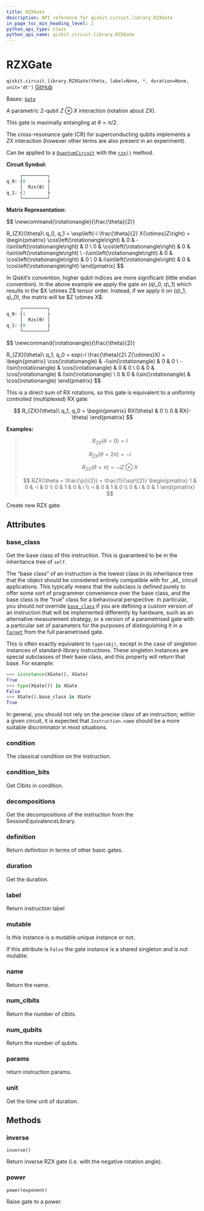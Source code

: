 ```yaml
---
title: RZXGate
description: API reference for qiskit.circuit.library.RZXGate
in_page_toc_min_heading_level: 1
python_api_type: class
python_api_name: qiskit.circuit.library.RZXGate
---
```


# RZXGate

<span id="qiskit.circuit.library.RZXGate" />

`qiskit.circuit.library.RZXGate(theta, label=None, *, duration=None, unit='dt')` [GitHub](https://github.com/qiskit/qiskit/tree/stable/0.46/qiskit/circuit/library/standard_gates/rzx.py "view source code")

Bases: [`Gate`](qiskit.circuit.Gate "qiskit.circuit.gate.Gate")

A parametric 2-qubit $Z \otimes X$ interaction (rotation about ZX).

This gate is maximally entangling at $\theta = \pi/2$.

The cross-resonance gate (CR) for superconducting qubits implements a ZX interaction (however other terms are also present in an experiment).

Can be applied to a [`QuantumCircuit`](qiskit.circuit.QuantumCircuit "qiskit.circuit.QuantumCircuit") with the [`rzx()`](qiskit.circuit.QuantumCircuit#rzx "qiskit.circuit.QuantumCircuit.rzx") method.

**Circuit Symbol:**

```python
     ┌─────────┐
q_0: ┤0        ├
     │  Rzx(θ) │
q_1: ┤1        ├
     └─────────┘
```

**Matrix Representation:**

$$
\newcommand{\rotationangle}{\frac{\theta}{2}}

R_{ZX}(\theta)\ q_0, q_1 = \exp\left(-i \frac{\theta}{2} X{\otimes}Z\right) =
    \begin{pmatrix}
        \cos\left(\rotationangle\right) & 0 & -i\sin\left(\rotationangle\right) & 0 \\
        0 & \cos\left(\rotationangle\right) & 0 & i\sin\left(\rotationangle\right) \\
        -i\sin\left(\rotationangle\right) & 0 & \cos\left(\rotationangle\right) & 0 \\
        0 & i\sin\left(\rotationangle\right) & 0 & \cos\left(\rotationangle\right)
    \end{pmatrix}
$$

<Admonition title="Note" type="note">
  In Qiskit’s convention, higher qubit indices are more significant (little endian convention). In the above example we apply the gate on (q\_0, q\_1) which results in the $X \otimes Z$ tensor order. Instead, if we apply it on (q\_1, q\_0), the matrix will be $Z \otimes X$:

  ```python
       ┌─────────┐
  q_0: ┤1        ├
       │  Rzx(θ) │
  q_1: ┤0        ├
       └─────────┘
  ```

  $$
  \newcommand{\rotationangle}{\frac{\theta}{2}}

  R_{ZX}(\theta)\ q_1, q_0 = exp(-i \frac{\theta}{2} Z{\otimes}X) =
      \begin{pmatrix}
          \cos(\rotationangle)   & -i\sin(\rotationangle) & 0           & 0          \\
          -i\sin(\rotationangle) & \cos(\rotationangle)   & 0           & 0          \\
          0           & 0           & \cos(\rotationangle)   & i\sin(\rotationangle) \\
          0           & 0           & i\sin(\rotationangle)  & \cos(\rotationangle)
      \end{pmatrix}
  $$

  This is a direct sum of RX rotations, so this gate is equivalent to a uniformly controlled (multiplexed) RX gate:

  $$
  R_{ZX}(\theta)\ q_1, q_0 =
      \begin{pmatrix}
          RX(\theta) & 0 \\
          0 & RX(-\theta)
      \end{pmatrix}
  $$
</Admonition>

**Examples:**

> $$
> R_{ZX}(\theta = 0) = I
> $$
>
> $$
> R_{ZX}(\theta = 2\pi) = -I
> $$
>
> $$
> R_{ZX}(\theta = \pi) = -i Z \otimes X
> $$
>
> $$
> RZX(\theta = \frac{\pi}{2}) = \frac{1}{\sqrt{2}}
>                         \begin{pmatrix}
>                             1  & 0 & -i & 0 \\
>                             0  & 1 & 0  & i \\
>                             -i & 0 & 1  & 0 \\
>                             0  & i & 0  & 1
>                         \end{pmatrix}
> $$

Create new RZX gate.

## Attributes

<span id="qiskit.circuit.library.RZXGate.base_class" />

### base\_class

Get the base class of this instruction. This is guaranteed to be in the inheritance tree of `self`.

The “base class” of an instruction is the lowest class in its inheritance tree that the object should be considered entirely compatible with for \_all\_ circuit applications. This typically means that the subclass is defined purely to offer some sort of programmer convenience over the base class, and the base class is the “true” class for a behavioural perspective. In particular, you should *not* override [`base_class`](#qiskit.circuit.library.RZXGate.base_class "qiskit.circuit.library.RZXGate.base_class") if you are defining a custom version of an instruction that will be implemented differently by hardware, such as an alternative measurement strategy, or a version of a parametrised gate with a particular set of parameters for the purposes of distinguishing it in a [`Target`](qiskit.transpiler.Target "qiskit.transpiler.Target") from the full parametrised gate.

This is often exactly equivalent to `type(obj)`, except in the case of singleton instances of standard-library instructions. These singleton instances are special subclasses of their base class, and this property will return that base. For example:

```python
>>> isinstance(XGate(), XGate)
True
>>> type(XGate()) is XGate
False
>>> XGate().base_class is XGate
True
```

In general, you should not rely on the precise class of an instruction; within a given circuit, it is expected that `Instruction.name` should be a more suitable discriminator in most situations.

<span id="qiskit.circuit.library.RZXGate.condition" />

### condition

The classical condition on the instruction.

<span id="qiskit.circuit.library.RZXGate.condition_bits" />

### condition\_bits

Get Clbits in condition.

<span id="qiskit.circuit.library.RZXGate.decompositions" />

### decompositions

Get the decompositions of the instruction from the SessionEquivalenceLibrary.

<span id="qiskit.circuit.library.RZXGate.definition" />

### definition

Return definition in terms of other basic gates.

<span id="qiskit.circuit.library.RZXGate.duration" />

### duration

Get the duration.

<span id="qiskit.circuit.library.RZXGate.label" />

### label

Return instruction label

<span id="qiskit.circuit.library.RZXGate.mutable" />

### mutable

Is this instance is a mutable unique instance or not.

If this attribute is `False` the gate instance is a shared singleton and is not mutable.

<span id="qiskit.circuit.library.RZXGate.name" />

### name

Return the name.

<span id="qiskit.circuit.library.RZXGate.num_clbits" />

### num\_clbits

Return the number of clbits.

<span id="qiskit.circuit.library.RZXGate.num_qubits" />

### num\_qubits

Return the number of qubits.

<span id="qiskit.circuit.library.RZXGate.params" />

### params

return instruction params.

<span id="qiskit.circuit.library.RZXGate.unit" />

### unit

Get the time unit of duration.

## Methods

### inverse

<span id="qiskit.circuit.library.RZXGate.inverse" />

`inverse()`

Return inverse RZX gate (i.e. with the negative rotation angle).

### power

<span id="qiskit.circuit.library.RZXGate.power" />

`power(exponent)`

Raise gate to a power.

